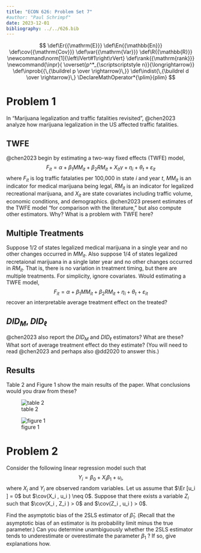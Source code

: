 ```yaml
---
title: "ECON 626: Problem Set 7"
#author: "Paul Schrimpf"
date: 2023-12-01
bibliography: ../../626.bib
---
```


$$
\def\Er{{\mathrm{E}}}
\def\En{{\mathbb{En}}}
\def\cov{{\mathrm{Cov}}}
\def\var{{\mathrm{Var}}}
\def\R{{\mathbb{R}}}
\newcommand\norm[1]{\left\lVert#1\right\rVert}
\def\rank{{\mathrm{rank}}}
\newcommand{\inpr}{ \overset{p^*_{\scriptscriptstyle n}}{\longrightarrow}}
\def\inprob{{\,{\buildrel p \over \rightarrow}\,}}
\def\indist{\,{\buildrel d \over \rightarrow}\,}
\DeclareMathOperator*{\plim}{plim}
$$

# Problem 1

In "Marijuana legalization and traffic fatalities revisited", @chen2023 analyze how marijuana legalization in the US affected traffic fatalities.

## TWFE

@chen2023 begin by estimating a two-way fixed effects (TWFE) model,
$$
F_{it} = \alpha + \beta_1 MM_{it} + \beta_2 RM_{it} + X_{it}\gamma + \eta_i + \theta_t + \varepsilon_{it}
$$
where $F_{it}$ is log traffic fatalaties per 100,000 in state $i$ and year $t$, $MM_{it}$ is an indicator for medical marijuana being legal, $RM_{it}$ is an indicator for legalized recreational marijuana, and $X_{it}$ are state covariates including traffic volume, economic conditions, and demographics. @chen2023 present estimates of the TWFE model "for comparison with the literature," but also compute other estimators. Why? What is a problem with TWFE here?

## Multiple Treatments

Suppose $1/2$ of states legalized medical marijuana in a single year and no other changes occurred in $MM_{it}$. Also suppose $1/4$ of states legalized recretaional marijuana in a single later year and no other changes occurred in $RM_{it}$. That is, there is no variation in treatment timing, but there are multiple treatments. For simplicity, ignore covariates. Would estimating a TWFE model,
$$
F_{it} = \alpha + \beta_1 MM_{it} + \beta_2 RM_{it} + \eta_i + \theta_t + \varepsilon_{it}
$$
recover an interpretable average treatment effect on the treated?

## $DID_M$, $DID_\ell$

@chen2023 also report the $DID_M$ and $DID_\ell$ estimators? What are these? What sort of average treatment effect do they estimate? (You will need to read @chen2023 and perhaps also @dd2020 to answer this.)

## Results

Table 2 and Figure 1 show the main results of the paper. What conclusions would you draw from these?

![table 2](chen-tab2.png)

![figure 1](chen-fig1.png)

# Problem 2

Consider the following linear regression model such that
$$
Y_i = β_0 + X_i β_1 + u_i ,
$$
where $X_i$ and $Y_i$ are observed random variables. Let us assume that
$\Er [u_i ] = 0$ but $\cov(X_i , u_i ) \neq 0$.
Suppose that there exists a variable $Z_i$ such that
$\cov(X_i , Z_i ) > 0$ and
$\cov(Z_i , u_i ) > 0$.

Find the asymptotic bias of the 2SLS estimator of
$\hat{\beta}_1$. (Recall that the asymptotic bias of an estimator is
its probability limit minus the true parameter.) Can you determine
unambiguously whether the 2SLS estimator tends to underestimate or
overestimate the parameter $β_1$ ? If so, give explanations how.
